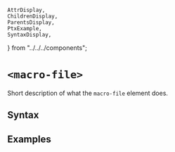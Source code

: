     AttrDisplay,
    ChildrenDisplay,
    ParentsDisplay,
    PtxExample,
    SyntaxDisplay,
} from "../../../components";

# `<macro-file>`

Short description of what the `macro-file` element does.

## Syntax

<SyntaxDisplay name="macro-file" />

## Examples

    
